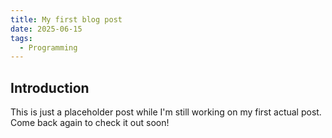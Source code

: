 ```yaml
---
title: My first blog post
date: 2025-06-15
tags:
  - Programming
---
```


## Introduction

This is just a placeholder post while I'm still working on my first actual post. Come back again to check it out soon!
